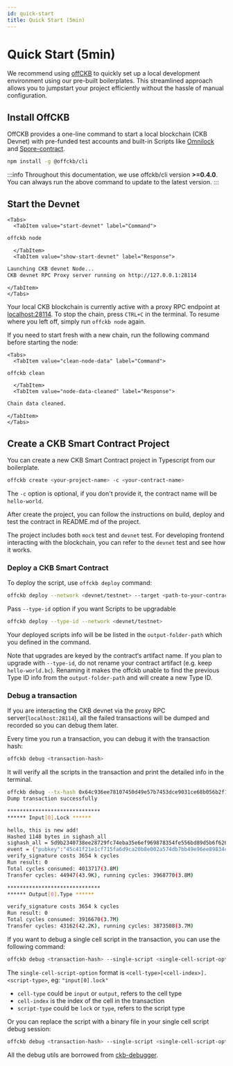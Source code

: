 ```yaml
---
id: quick-start
title: Quick Start (5min)
---
```



# Quick Start (5min)

We recommend using [offCKB](https://www.npmjs.com/package/@offckb/cli) to quickly set up a local development environment using our pre-built boilerplates. This streamlined approach allows you to jumpstart your project efficiently without the hassle of manual configuration.

## Install OffCKB

OffCKB provides a one-line command to start a local blockchain (CKB Devnet) with pre-funded test accounts and built-in <Tooltip>Scripts</Tooltip> like [Omnilock](https://github.com/cryptape/omnilock) and [Spore-contract](https://github.com/sporeprotocol/spore-contract).

```bash
npm install -g @offckb/cli
```

:::info
Throughout this documentation, we use offckb/cli version **>=0.4.0**. You can always run the above command to update to the latest version.
:::

## Start the Devnet

```mdx-code-block
<Tabs>
  <TabItem value="start-devnet" label="Command">
```

```bash
offckb node
```

```mdx-code-block
  </TabItem>
  <TabItem value="show-start-devnet" label="Response">
```

```bash
Launching CKB devnet Node...
CKB devnet RPC Proxy server running on http://127.0.0.1:28114
```

```mdx-code-block
</TabItem>
</Tabs>
```

Your local CKB blockchain is currently active with a proxy RPC endpoint at [localhost:28114](http://localhost:28114). To stop the chain, press `CTRL+C` in the terminal. To resume where you left off, simply run `offckb node` again.

If you need to start fresh with a new chain, run the following command before starting the node:

```mdx-code-block
<Tabs>
  <TabItem value="clean-node-data" label="Command">
```

```bash
offckb clean
```

```mdx-code-block
  </TabItem>
  <TabItem value="node-data-cleaned" label="Response">
```

```bash
Chain data cleaned.
```

```mdx-code-block
</TabItem>
</Tabs>
```

## Create a CKB Smart Contract Project

You can create a new CKB Smart Contract project in Typescript from our boilerplate.

```sh
offckb create <your-project-name> -c <your-contract-name>
```

The `-c` option is optional, if you don't provide it, the contract name will be `hello-world`.

After create the project, you can follow the instructions on build, deploy and test the contract in README.md of the project.

The project includes both `mock` test and `devnet` test. For developing frontend interacting with the blockchain, you can refer to the `devnet` test and see how it works.

### Deploy a CKB Smart Contract

To deploy the script, use `offckb deploy` command:

```sh
offckb deploy --network <devnet/testnet> --target <path-to-your-contract-binary-file-or-folder> --output <output-folder-path>
```

Pass `--type-id` option if you want Scripts to be upgradable

```sh
offckb deploy --type-id --network <devnet/testnet>
```

Your deployed scripts info will be be listed in the `output-folder-path` which you defined in the command.

Note that upgrades are keyed by the contract‘s artifact name. If you plan to upgrade with `--type-id`, do not rename your contract artifact (e.g. keep `hello-world.bc`). Renaming it makes the offckb unable to find the previous Type ID info from the `output-folder-path` and will create a new Type ID.

### Debug a transaction

If you are interacting the CKB devnet via the proxy RPC server(`localhost:28114`), all the failed transactions will be dumped and recorded so you can debug them later.

Every time you run a transaction, you can debug it with the transaction hash:

```sh
offckb debug <transaction-hash>
```

It will verify all the scripts in the transaction and print the detailed info in the terminal.

```sh
offckb debug --tx-hash 0x64c936ee78107450d49e57b7453dce9031ce68b056b2f1cdad5c2218ab7232ad
Dump transaction successfully

******************************
****** Input[0].Lock ******

hello, this is new add!
Hashed 1148 bytes in sighash_all
sighash_all = 5d9b2340738ee28729fc74eba35e6ef969878354fe556bd89d5b6f62642f6e50
event = {"pubkey":"45c41f21e1cf715fa6d9ca20b8e002a574db7bb49e96ee89834c66dac5446b7a","tags":[["ckb_sighash_all","5d9b2340738ee28729fc74eba35e6ef969878354fe556bd89d5b6f62642f6e50"]],"created_at":1725339769,"kind":23334,"content":"Signing a CKB transaction\n\nIMPORTANT: Please verify the integrity and authenticity of connected Nostr client before signing this message\n","id":"90af298075ac878901282e23ce35b24e584b7727bc545e149fc259875a23a7aa","sig":"b505e7d5b643d2e6b1f0e5581221bbfe3c37f17534715e51eecf5ff97a2e1b828a3d767eb712555c78a8736e9085b4960458014fa171d5d169a1b267b186d2f3"}
verify_signature costs 3654 k cycles
Run result: 0
Total cycles consumed: 4013717(3.8M)
Transfer cycles: 44947(43.9K), running cycles: 3968770(3.8M)

******************************
****** Output[0].Type ******

verify_signature costs 3654 k cycles
Run result: 0
Total cycles consumed: 3916670(3.7M)
Transfer cycles: 43162(42.2K), running cycles: 3873508(3.7M)
```

If you want to debug a single cell script in the transaction, you can use the following command:

```sh
offckb debug <transaction-hash> --single-script <single-cell-script-option>
```

The `single-cell-script-option` format is `<cell-type>[<cell-index>].<script-type>`, eg: `"input[0].lock"`

- `cell-type` could be `input` or `output`, refers to the cell type
- `cell-index` is the index of the cell in the transaction
- `script-type` could be `lock` or `type`, refers to the script type

Or you can replace the script with a binary file in your single cell script debug session:

```sh
offckb debug <transaction-hash> --single-script <single-cell-script-option> --bin <path/to/binary/file>
```

All the debug utils are borrowed from [ckb-debugger](https://github.com/nervosnetwork/ckb-standalone-debugger/tree/develop/ckb-debugger).

